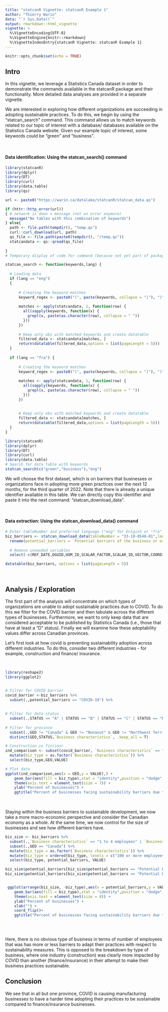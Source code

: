 ```yaml
---
title: "statcanR Vignette: statcanR Example 1"
author: "Thierry Warin"
data: "`r Sys.Date()`"
output: rmarkdown::html_vignette
vignette: >
  %\VignetteEncoding{UTF-8}
  %\VignetteEngine{knitr::rmarkdown}
  %\VignetteIndexEntry{statcanR Vignette: statcanR Example 1}
---
```


```r
knitr::opts_chunk$set(echo = TRUE)
```

## Intro
In this vignette, we leverage a Statistics Canada dataset in order to demonstrate the commands available in the statcanR package and their functionality. More detailed data analyses are provided in a separate vignette. 

We are interested in exploring how different organizations are succeeding in adopting sustainable practices. To do this, we begin by using the "statcan_search" command. This command allows us to match keywords related to our topic of interest with a database/ databases available on the Statistics Canada website. Given our example topic of interest, some keywords could be "green" and "business".

<br>

#### Data identification: Using the statcan_search() command 
```r
library(statcanR)
library(dplyr)
library(DT)
library(curl)
library(data.table)
library(qs)

url <- paste0("https://warin.ca/datalake/statcanR/statcan_data.qs")

if (httr::http_error(url)) 
{ # network is down = message (not an error anymore)
  message("No tables with this combination of keywords")
} else{ 
  path <- file.path(tempdir(), "temp.qs")
  curl::curl_download(url, path)
  qs_file <- file.path(paste0(tempdir(), "/temp.qs"))
  statcandata <- qs::qread(qs_file)
  
}
# Temporary display of code for command (because not yet part of package)

statcan_search <- function(keywords,lang) {
  
  # Loading data
  if (lang == "eng")
  {
    
      # Creating the keyword matches
      keyword_regex <- paste0("(", paste(keywords, collapse = "|"), ")", collapse = ".*")
      
      matches <- apply(statcandata, 1, function(row) {
        all(sapply(keywords, function(x) {
          grepl(x, paste(as.character(row), collapse = " "))
        }))
      })
      
      # Keep only obs with matched keywords and create datatable 
      filtered_data <- statcandata[matches, ]
      return(datatable(filtered_data,options = list(pageLength = 5)))  
  }
  
  if (lang == "fra") {
      
      # Creating the keyword matches
      keyword_regex <- paste0("(", paste(keywords, collapse = "|"), ")", collapse = ".*")
      
      matches <- apply(statcandata, 1, function(row) {
        all(sapply(keywords, function(x) {
          grepl(x, paste(as.character(row), collapse = " "))
        }))
      })
      
      
      # Keep only obs with matched keywords and create datatable 
      filtered_data <- statcandata[matches, ]
      return(datatable(filtered_data,options = list(pageLength = 5)))  
  }
} 
```


```r
library(statcanR)
library(dplyr)
library(DT)
library(curl)
library(data.table)
# Search for data table with keywords 
statcan_search(c("green","business"),"eng")
```

We will choose the first dataset, which is on barriers that businesses or organizations face in adopting more green practices over the next 12 months, for the third quarter of 2022. Note that there is already a unique identifier available in this table. We can directly copy this identifier and paste it into the next command: "statcan_download_data".

<br>

#### Data extraction: Using the statcan_download_data() command 
```r
# Enter tableNumber and preferred language ("eng" for Enlgish or "fra" for French)
biz_barriers <- statcan_download_data(tableNumber = "33-10-0548-01",lang="eng")  %>%
  rename(potential_barriers = `Potential barriers of the business or organization when adopting more green practices over the next 12 months`) %>%
  
  # Remove unneeded variables
  select(-c(REF_DATE,DGUID,UOM_ID,SCALAR_FACTOR,SCALAR_ID,VECTOR,COORDINATE,SYMBOL,TERMINATED,DECIMALS))

datatable(biz_barriers, options = list(pageLength = 5))

```

<br>

## Analysis / Exploration

The first part of the analysis will concentrate on which types of organizations are unable to adopt sustainable practices due to COVID. To do this we filter for the COVID barrier and then tabulate across the different types of businesses. Furthermore, we want to only keep data that are considered acceptable to be published by Statistics Canada (i.e., those that have at least a "D" status). Finally we will examine how these adoptability values differ across Canadian provinces.

Let's first look at how covid is preventing sustainability adoption across different industries. To do this, consider two different industries - for example, construction and finance/ insurance.

<br>


```r
library(reshape2)
library(ggplot2)


# Filter for COVID barrier
covid_barrier <-biz_barriers %>% 
  subset(.,potential_barriers == "COVID-19") %>%
  
  
# Filter for data status
  subset(.,STATUS == "A" | STATUS == "B" | STATUS == "C" | STATUS == "D") %>%
  
# Filter for province
  subset(.,GEO != "Canada" & GEO != "Nunavut" & GEO != "Northwest Territories" & GEO != "Yukon") %>%
  distinct(GEO,STATUS,`Business characteristics`, .keep_all = T)

# Construction vs fin/insr
ind_comparison <- subset(covid_barrier, `Business characteristics` == "Finance and insurance [52]"| `Business characteristics` == "Construction [23]") %>%
  mutate(biz_type = as.factor(`Business characteristics`)) %>%
  select(biz_type,GEO,VALUE)

# Plot data
ggplot(ind_comparison,aes(x = GEO,y = VALUE),) + 
    geom_bar(aes(fill = biz_type),stat = "identity",position = "dodge", width = 0.5) +
    theme(axis.text = element_text(size = 7)) +
    ylab("Percent of businesses") +
    ggtitle("Percent of businesses facing sustainability barriers due to COVID") 
    
```

<br>
Staying within the business barriers to sustainable development, we now take a more macro-economic perspective and consider the Canadian economy as a whole. At the same time, we now control for the size of businesses and see how different barriers have. 

```r
biz_size <- biz_barriers %>%
  subset(.,`Business characteristics` == "1 to 4 employees" | `Business characteristics` == "5 to 19 employees" | `Business characteristics` == "20 to 99 employees" | `Business characteristics` == "100 or more employees") %>%
  subset(.,GEO == "Canada") %>%
  mutate(biz_type = as.factor(`Business characteristics`)) %>%
  mutate(biz_type = ordered(biz_type, levels = c("100 or more employees",  "20 to 99 employees", "5 to 19 employees" ,"1 to 4 employees"))) %>%
  select(biz_type, potential_barriers, VALUE)

biz_size$potential_barriers[biz_size$potential_barriers == "Potential barriers of the business or organization when adopting more green practices over the next 12 months, other"] <- "Other"
biz_size$potential_barriers[biz_size$potential_barriers == "Potential barriers of the business or organization when adopting more green practices over the next 12 months, none"] <- "None"


 ggplot(arrange(biz_size, -biz_type),aes(x = potential_barriers,y = VALUE),) + 
    geom_bar(aes(fill = biz_type),stat = "identity",position = "dodge", width = 0.5) +
    theme(axis.text = element_text(size = 8)) +
    ylab("Percent of businesses") +
    xlab("") +
    coord_flip()+
    ggtitle("Percent of businesses facing sustainability barriers due to COVID") 
 
```

<br>

Here, there is no obvious type of business in terms of number of employees that was has more or less barriers to adapt their practices with respect to sustainability measures. This is opposed to the breakdown by type of business, where one industry (construction) was clearly more impacted by COVID than another (finance/insurance) in their attempt to make their business practices sustainable. 


## Conclusion
We see that in all but one province, COVID is causing manufacturing businesses to have a harder time adopting their practices to be sustainable compared to finance/insurance businesses.